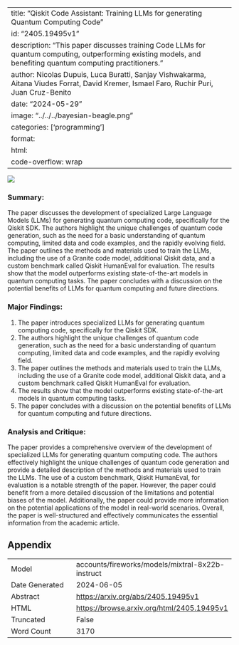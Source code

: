 
---
title: "Qiskit Code Assistant: Training LLMs for generating Quantum Computing Code"
id: "2405.19495v1"
description: "This paper discusses training Code LLMs for quantum computing, outperforming existing models, and benefiting quantum computing practitioners."
author: Nicolas Dupuis, Luca Buratti, Sanjay Vishwakarma, Aitana Viudes Forrat, David Kremer, Ismael Faro, Ruchir Puri, Juan Cruz-Benito
date: "2024-05-29"
image: "../../../bayesian-beagle.png"
categories: ['programming']
format:
  html:
    code-overflow: wrap
---

![](../../../bayesian-beagle.png)

### Summary:
The paper discusses the development of specialized Large Language Models (LLMs) for generating quantum computing code, specifically for the Qiskit SDK. The authors highlight the unique challenges of quantum code generation, such as the need for a basic understanding of quantum computing, limited data and code examples, and the rapidly evolving field. The paper outlines the methods and materials used to train the LLMs, including the use of a Granite code model, additional Qiskit data, and a custom benchmark called Qiskit HumanEval for evaluation. The results show that the model outperforms existing state-of-the-art models in quantum computing tasks. The paper concludes with a discussion on the potential benefits of LLMs for quantum computing and future directions.

### Major Findings:
1. The paper introduces specialized LLMs for generating quantum computing code, specifically for the Qiskit SDK.
2. The authors highlight the unique challenges of quantum code generation, such as the need for a basic understanding of quantum computing, limited data and code examples, and the rapidly evolving field.
3. The paper outlines the methods and materials used to train the LLMs, including the use of a Granite code model, additional Qiskit data, and a custom benchmark called Qiskit HumanEval for evaluation.
4. The results show that the model outperforms existing state-of-the-art models in quantum computing tasks.
5. The paper concludes with a discussion on the potential benefits of LLMs for quantum computing and future directions.

### Analysis and Critique:
The paper provides a comprehensive overview of the development of specialized LLMs for generating quantum computing code. The authors effectively highlight the unique challenges of quantum code generation and provide a detailed description of the methods and materials used to train the LLMs. The use of a custom benchmark, Qiskit HumanEval, for evaluation is a notable strength of the paper. However, the paper could benefit from a more detailed discussion of the limitations and potential biases of the model. Additionally, the paper could provide more information on the potential applications of the model in real-world scenarios. Overall, the paper is well-structured and effectively communicates the essential information from the academic article.

## Appendix

|          |          |
|----------|----------|
| Model     | accounts/fireworks/models/mixtral-8x22b-instruct       |
| Date Generated     | 2024-06-05       |
| Abstract | [https://arxiv.org/abs/2405.19495v1](https://arxiv.org/abs/2405.19495v1)        |
| HTML     | [https://browse.arxiv.org/html/2405.19495v1](https://browse.arxiv.org/html/2405.19495v1)       |
| Truncated       | False       |
| Word Count       | 3170       |